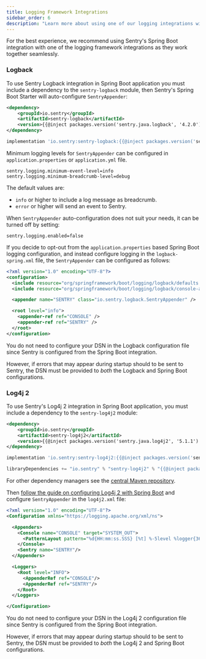 ```yaml
---
title: Logging Framework Integrations
sidebar_order: 6
description: "Learn more about using one of our logging integrations with Sentry Spring Boot."
---
```


For the best experience, we recommend using Sentry's Spring Boot integration with one of the logging framework integrations as they work together seamlessly.

### Logback

To use Sentry Logback integration in Spring Boot application you must include a dependency to the `sentry-logback` module, then Sentry's Spring Boot Starter will auto-configure `SentryAppender`:

```xml {tabTitle:Maven}
<dependency>
    <groupId>io.sentry</groupId>
    <artifactId>sentry-logback</artifactId>
    <version>{{@inject packages.version('sentry.java.logback', '4.2.0') }}</version>
</dependency>
```

```groovy {tabTitle:Gradle}
implementation 'io.sentry:sentry-logback:{{@inject packages.version('sentry.java.logback', '4.2.0') }}'
```

Minimum logging levels for `SentryAppender` can be configured in `application.properties` or `application.yml` file.

```properties
sentry.logging.minimum-event-level=info
sentry.logging.minimum-breadcrumb-level=debug
```

The default values are:

- `info` or higher to include a log message as breadcrumb.
- `error` or higher will send an event to Sentry.

When `SentryAppender` auto-configuration does not suit your needs, it can be turned off by setting:

```properties
sentry.logging.enabled=false
```

If you decide to opt-out from the `application.properties` based Spring Boot logging configuration, and instead configure logging in the `logback-spring.xml` file, the `SentryAppender` can be configured as follows:

```xml
<?xml version="1.0" encoding="UTF-8"?>
<configuration>
  <include resource="org/springframework/boot/logging/logback/defaults.xml"/>
  <include resource="org/springframework/boot/logging/logback/console-appender.xml" />

  <appender name="SENTRY" class="io.sentry.logback.SentryAppender" />

  <root level="info">
    <appender-ref ref="CONSOLE" />
    <appender-ref ref="SENTRY" />
  </root>
</configuration>
```

<Note>

You do not need to configure your DSN in the Logback configuration file since Sentry is configured from the Spring Boot integration.

However, if errors that may appear during startup should to be sent to Sentry, the DSN must be provided to <i>both</i> the Logback and Spring Boot configurations.

</Note>

### Log4j 2

To use Sentry's Log4j 2 integration in Spring Boot application, you must include a dependency to the `sentry-log4j2` module:

```xml {tabTitle:Maven}
<dependency>
    <groupId>io.sentry</groupId>
    <artifactId>sentry-log4j2</artifactId>
    <version>{{@inject packages.version('sentry.java.log4j2', '5.1.1') }}</version>
</dependency>
```

```groovy {tabTitle:Gradle}
implementation 'io.sentry:sentry-log4j2:{{@inject packages.version('sentry.java.log4j2', '5.1.1') }}'
```

```scala {tabTitle: SBT}
libraryDependencies += "io.sentry" % "sentry-log4j2" % "{{@inject packages.version('sentry.java.log4j2', '5.1.1') }}"
```

For other dependency managers see the [central Maven repository](https://search.maven.org/artifact/io.sentry/sentry-log4j2).

Then [follow the guide on configuring Log4j 2 with Spring Boot](https://docs.spring.io/spring-boot/docs/current/reference/html/howto.html#howto-configure-log4j-for-logging) and configure `SentryAppender` in the `log4j2.xml` file:

```xml
<?xml version="1.0" encoding="UTF-8"?>
<Configuration xmlns="https://logging.apache.org/xml/ns">

  <Appenders>
    <Console name="CONSOLE" target="SYSTEM_OUT">
      <PatternLayout pattern="%d{HH:mm:ss.SSS} [%t] %-5level %logger{36} - %msg%n"/>
    </Console>
    <Sentry name="SENTRY"/>
  </Appenders>

  <Loggers>
    <Root level="INFO">
      <AppenderRef ref="CONSOLE"/>
      <AppenderRef ref="SENTRY"/>
    </Root>
  </Loggers>

</Configuration>
```

<Note>

You do not need to configure your DSN in the Log4j 2 configuration file since Sentry is configured from the Spring Boot integration.

However, if errors that may appear during startup should to be sent to Sentry, the DSN must be provided to <i>both</i> the Log4j 2 and Spring Boot configurations.

</Note>
